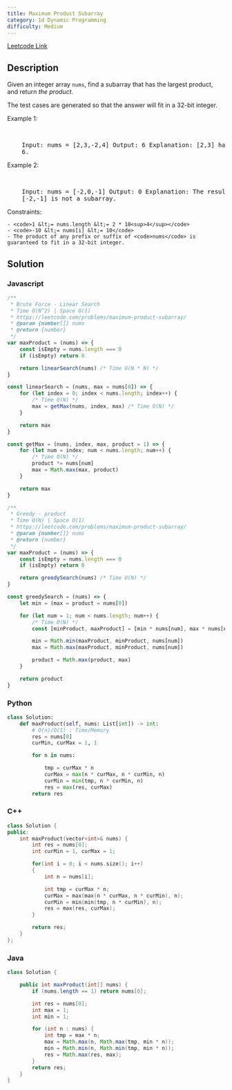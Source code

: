 ```yaml
---
title: Maximum Product Subarray
category: 1d Dynamic Programming
difficulty: Medium
---
```


<Callout>

[Leetcode Link](https://leetcode.com/problems/maximum-product-subarray)

</Callout>

## Description

Given an integer array <code>nums</code>, find a <span data-keyword="subarray-nonempty">subarray</span> that has the largest product, and return _the product_.

The test cases are generated so that the answer will fit in a 32-bit integer.

Example 1:

<br />

<pre className="overflow-x-auto">
	Input: nums = [2,3,-2,4] Output: 6 Explanation: [2,3] has the largest product
	6.
</pre>

Example 2:

<br />

<pre className="overflow-x-auto">
	Input: nums = [-2,0,-1] Output: 0 Explanation: The result cannot be 2, because
	[-2,-1] is not a subarray.
</pre>

Constraints:

    - <code>1 &lt;= nums.length &lt;= 2 * 10<sup>4</sup></code>
    - <code>-10 &lt;= nums[i] &lt;= 10</code>
    - The product of any prefix or suffix of <code>nums</code> is guaranteed to fit in a 32-bit integer.

## Solution

### Javascript

```javascript
/**
 * Brute Force - Linear Search
 * Time O(N^2) | Space O(1)
 * https://leetcode.com/problems/maximum-product-subarray/
 * @param {number[]} nums
 * @return {number}
 */
var maxProduct = (nums) => {
	const isEmpty = nums.length === 0
	if (isEmpty) return 0

	return linearSearch(nums) /* Time O(N * N) */
}

const linearSearch = (nums, max = nums[0]) => {
	for (let index = 0; index < nums.length; index++) {
		/* Time O(N) */
		max = getMax(nums, index, max) /* Time O(N) */
	}

	return max
}

const getMax = (nums, index, max, product = 1) => {
	for (let num = index; num < nums.length; num++) {
		/* Time O(N) */
		product *= nums[num]
		max = Math.max(max, product)
	}

	return max
}

/**
 * Greedy - product
 * Time O(N) | Space O(1)
 * https://leetcode.com/problems/maximum-product-subarray/
 * @param {number[]} nums
 * @return {number}
 */
var maxProduct = (nums) => {
	const isEmpty = nums.length === 0
	if (isEmpty) return 0

	return greedySearch(nums) /* Time O(N) */
}

const greedySearch = (nums) => {
	let min = (max = product = nums[0])

	for (let num = 1; num < nums.length; num++) {
		/* Time O(N) */
		const [minProduct, maxProduct] = [min * nums[num], max * nums[num]]

		min = Math.min(maxProduct, minProduct, nums[num])
		max = Math.max(maxProduct, minProduct, nums[num])

		product = Math.max(product, max)
	}

	return product
}
```

### Python

```python
class Solution:
    def maxProduct(self, nums: List[int]) -> int:
        # O(n)/O(1) : Time/Memory
        res = nums[0]
        curMin, curMax = 1, 1

        for n in nums:

            tmp = curMax * n
            curMax = max(n * curMax, n * curMin, n)
            curMin = min(tmp, n * curMin, n)
            res = max(res, curMax)
        return res

```

### C++

```cpp
class Solution {
public:
    int maxProduct(vector<int>& nums) {
        int res = nums[0];
        int curMin = 1, curMax = 1;

        for(int i = 0; i < nums.size(); i++)
        {
            int n = nums[i];

            int tmp = curMax * n;
            curMax = max(max(n * curMax, n * curMin), n);
            curMin = min(min(tmp, n * curMin), n);
            res = max(res, curMax);
        }

        return res;
    }
};

```

### Java

```java
class Solution {

    public int maxProduct(int[] nums) {
        if (nums.length == 1) return nums[0];

        int res = nums[0];
        int max = 1;
        int min = 1;

        for (int n : nums) {
            int tmp = max * n;
            max = Math.max(n, Math.max(tmp, min * n));
            min = Math.min(n, Math.min(tmp, min * n));
            res = Math.max(res, max);
        }
        return res;
    }
}

```
